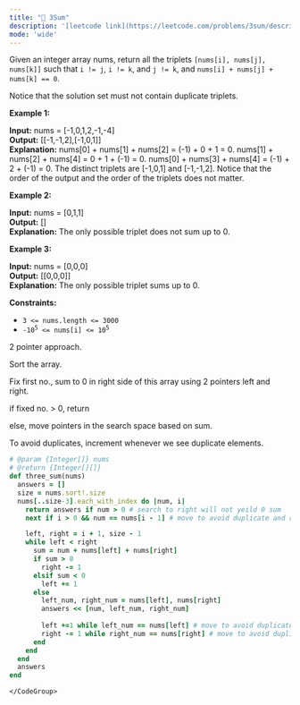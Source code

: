```yaml
---
title: "🧀 3Sum"
description: '[leetcode link](https://leetcode.com/problems/3sum/description/)'
mode: 'wide'
---
```

<Tabs>
  <Tab title="Question" icon="circle-question" iconType="regular">
    <Card>
      <p>Given an integer array nums, return all the triplets <code>[nums[i], nums[j], nums[k]]</code> such that <code>i != j</code>, <code>i != k</code>, and <code>j != k</code>, and <code>nums[i] + nums[j] + nums[k] == 0</code>.</p>  <p>Notice that the solution set must not contain duplicate triplets.</p>   <p><strong class="example">Example 1:</strong></p>   <strong>Input:</strong> nums = [-1,0,1,2,-1,-4] <br/> <strong>Output:</strong> [[-1,-1,2],[-1,0,1]] <br/> <strong>Explanation:</strong>  nums[0] + nums[1] + nums[2] = (-1) + 0 + 1 = 0. nums[1] + nums[2] + nums[4] = 0 + 1 + (-1) = 0. nums[0] + nums[3] + nums[4] = (-1) + 2 + (-1) = 0. The distinct triplets are [-1,0,1] and [-1,-1,2]. Notice that the order of the output and the order of the triplets does not matter.   <p><strong class="example">Example 2:</strong></p>   <strong>Input:</strong> nums = [0,1,1] <br/> <strong>Output:</strong> [] <br/> <strong>Explanation:</strong> The only possible triplet does not sum up to 0.   <p><strong class="example">Example 3:</strong></p>   <strong>Input:</strong> nums = [0,0,0] <br/> <strong>Output:</strong> [[0,0,0]] <br/> <strong>Explanation:</strong> The only possible triplet sums up to 0.    <p><strong>Constraints:</strong></p>  <ul>  <li><code>3 &lt;= nums.length &lt;= 3000</code></li>  <li><code>-10<sup>5</sup> &lt;= nums[i] &lt;= 10<sup>5</sup></code></li> </ul> 
    </Card>
  </Tab>
  <Tab title="Solution" icon="lightbulb" iconType="regular" >
    <Card>
      2 pointer approach.

Sort the array. 

Fix first no., sum to 0 in right side of this array using 2 pointers left and right.

if fixed no. &gt; 0, return

else, move pointers in the search space based on sum.

To avoid duplicates, increment whenever we see duplicate elements.
</Card>
  <Expandable title="code">
    <CodeGroup dropdown>
```ruby title="3Sum" lines
# @param {Integer[]} nums
# @return {Integer[][]}
def three_sum(nums)
  answers = []
  size = nums.sort!.size
  nums[..size-3].each_with_index do |num, i|
    return answers if num > 0 # search to right will not yeild 0 sum
    next if i > 0 && num == nums[i - 1] # move to avoid duplicate and reach the next

    left, right = i + 1, size - 1
    while left < right
      sum = num + nums[left] + nums[right]
      if sum > 0
        right -= 1
      elsif sum < 0
        left += 1
      else
        left_num, right_num = nums[left], nums[right]
        answers << [num, left_num, right_num]
        
        left +=1 while left_num == nums[left] # move to avoid duplicate and reach the next
        right -= 1 while right_num == nums[right] # move to avoid duplicate and reach the next
      end
    end
  end
  answers
end
```
    </CodeGroup>
  </Expandable>
  </Tab>
</Tabs>